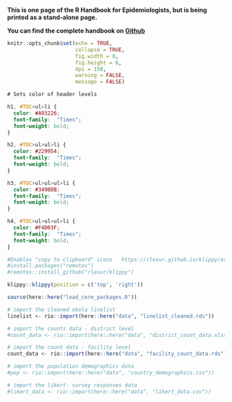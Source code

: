 **This is one page of the R Handbook for Epidemiologists, but is being printed as a stand-alone page.**  

**You can find the complete handbook on [Github](https://github.com/nsbatra/Epi_R_handbook)**  


```r
knitr::opts_chunk$set(echo = TRUE,
                      collapse = TRUE,
                      fig.width = 8,
                      fig.height = 6,
                      dpi = 150,
                      warning = FALSE,
                      message = FALSE)
```

```css
# Sets color of header levels

h1, #TOC>ul>li {
  color: #A93226;          
  font-family:  "Times";
  font-weight: bold;
}

h2, #TOC>ul>ul>li {
  color: #229954;          
  font-family:  "Times";
  font-weight: bold;
}

h3, #TOC>ul>ul>ul>li {
  color: #3498DB;          
  font-family:  "Times";
  font-weight: bold;
}

h4, #TOC>ul>ul>ul>li {
  color: #F4D03F;          
  font-family:  "Times";
  font-weight: bold;
}
```


```r
#Enables "copy to clipboard" icons   https://rlesur.github.io/klippy/articles/klippy.html
#install.packages("remotes")
#remotes::install_github("rlesur/klippy")

klippy::klippy(position = c('top', 'right'))
```


```r
source(here::here("load_core_packages.R"))
```


```r
# import the cleaned ebola linelist
linelist <- rio::import(here::here("data", "linelist_cleaned.rds"))

# import the counts data - district level
#count_data <- rio::import(here::here("data", "district_count_data.xlsx"))

# import the count data - facility level
count_data <- rio::import(here::here("data", "facility_count_data.rds"))

# import the population demographics data
#pop <- rio::import(here::here("data", "country_demographics.csv"))

# import the likert- survey responses data
#likert_data <- rio::import(here::here("data", "likert_data.csv"))

```




